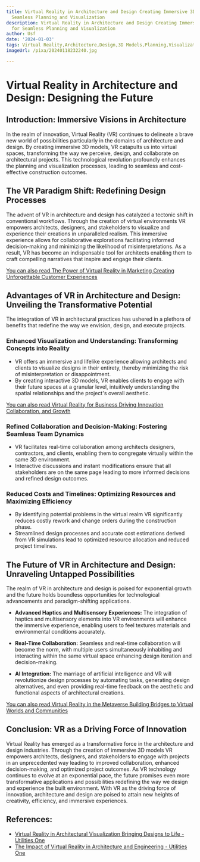 ```yaml
---
title: Virtual Reality in Architecture and Design Creating Immersive 3D Models for
  Seamless Planning and Visualization
description: Virtual Reality in Architecture and Design Creating Immersive 3D Models
  for Seamless Planning and Visualization
author: Usf
date: '2024-01-03'
tags: Virtual Reality,Architecture,Design,3D Models,Planning,Visualization
imageUrl: /pixa/20240118232240.jpg

---
```

# Virtual Reality in  Architecture and Design: Designing the  Future

## Introduction: Immersive Visions in Architecture
In the realm of innovation, Virtual Reality (VR)  continues to delineate a brave new world  of possibilities  particularly in  the  domains of architecture and design. By creating immersive 3D models, VR catapults us into virtual spaces, transforming the way  we perceive, design, and collaborate on architectural projects. This technological revolution profoundly enhances the planning and visualization processes, leading to seamless  and cost-effective construction  outcomes.

## The VR Paradigm Shift: Redefining Design Processes
The  advent  of VR in  architecture and design has catalyzed a tectonic shift in conventional workflows. Through the creation  of virtual environments VR empowers architects,  designers, and stakeholders to visualize and experience their creations in unparalleled  realism. This immersive experience allows for collaborative explorations facilitating informed decision-making and minimizing the likelihood  of misinterpretations. As a result,  VR has become an indispensable  tool for architects enabling them to craft compelling narratives that inspire and  engage their clients.

[You can also read The Power of Virtual Reality in Marketing Creating Unforgettable Customer Experiences](The%20Power%20of%20Virtual%20Reality%20in%20Marketing%20Creating%20Unforgettable%20Customer%20Experiences)


## Advantages of VR in Architecture and  Design: Unveiling the Transformative Potential
The  integration of VR in architectural practices has  ushered in a plethora of benefits that redefine the  way we envision, design, and execute projects.

### Enhanced Visualization  and Understanding: Transforming Concepts into  Reality
- VR offers an  immersive and lifelike experience allowing  architects and clients to visualize designs in their entirety, thereby minimizing the risk of misinterpretation  or disappointment.
- By creating interactive 3D models, VR  enables clients to  engage with their  future spaces at a granular level, intuitively understanding the spatial relationships and the project's overall aesthetic.

[You  can also  read Virtual Reality for  Business  Driving Innovation Collaboration, and Growth](Virtual%20Reality%20for%20Business%20Driving%20Innovation%2C%20Collaboration%2C%20and%20Growth)


### Refined Collaboration and Decision-Making: Fostering Seamless Team Dynamics
- VR facilitates real-time collaboration among architects designers, contractors, and clients, enabling them to congregate virtually within the same 3D  environment.
- Interactive discussions and instant  modifications ensure that all  stakeholders  are on the same page leading to more informed decisions and refined design outcomes.

### Reduced Costs and Timelines:  Optimizing Resources and Maximizing Efficiency
- By identifying potential problems in the virtual realm VR significantly reduces costly rework and change orders during the construction phase.
- Streamlined design processes and accurate cost estimations derived from VR simulations lead to optimized resource allocation and reduced project timelines.

## The Future of VR  in Architecture  and Design: Unraveling Untapped Possibilities
The realm of VR in architecture and design is  poised for exponential growth and the future holds boundless opportunities for technological advancements and paradigm-shifting applications.

- **Advanced Haptics and Multisensory Experiences:** The  integration of  haptics and  multisensory elements into VR environments will enhance the immersive experience, enabling  users to feel textures materials and environmental conditions  accurately.


- **Real-Time Collaboration:** Seamless and real-time collaboration will become the norm, with multiple users simultaneously inhabiting and interacting within the same virtual  space enhancing design iteration and decision-making.


- **AI Integration:** The marriage of artificial intelligence  and  VR will revolutionize design processes by automating tasks, generating design alternatives, and even providing real-time feedback on the aesthetic and functional aspects of architectural creations.

[You can also read Virtual  Reality  in the Metaverse Building Bridges to Virtual Worlds and Communities](Virtual%20Reality%20in%20the%20Metaverse%20Building%20Bridges%20to%20Virtual%20Worlds%20and%20Communities)


## Conclusion: VR  as a Driving Force  of Innovation
Virtual  Reality  has emerged  as a transformative force in the  architecture and design industries. Through the creation of immersive 3D models VR empowers architects, designers, and stakeholders to engage with projects in an unprecedented way leading to improved collaboration,  enhanced decision-making, and optimized project outcomes. As VR technology continues to  evolve at an exponential pace, the future promises even more transformative applications and possibilities redefining the way we design and experience the built environment. With VR as the driving force of innovation, architecture and design are poised to attain new heights of creativity, efficiency, and immersive experiences.

## References:
- [Virtual Reality in Architectural Visualization Bringing Designs to Life - Utilities One](https://utilitiesone.com/virtual-reality-in-architectural-visualization-bringing-designs-to-life)
- [The Impact of Virtual Reality in Architecture and Engineering - Utilities One](https://utilitiesone.com/the-impact-of-virtual-reality-in-architecture-and-engineering)
